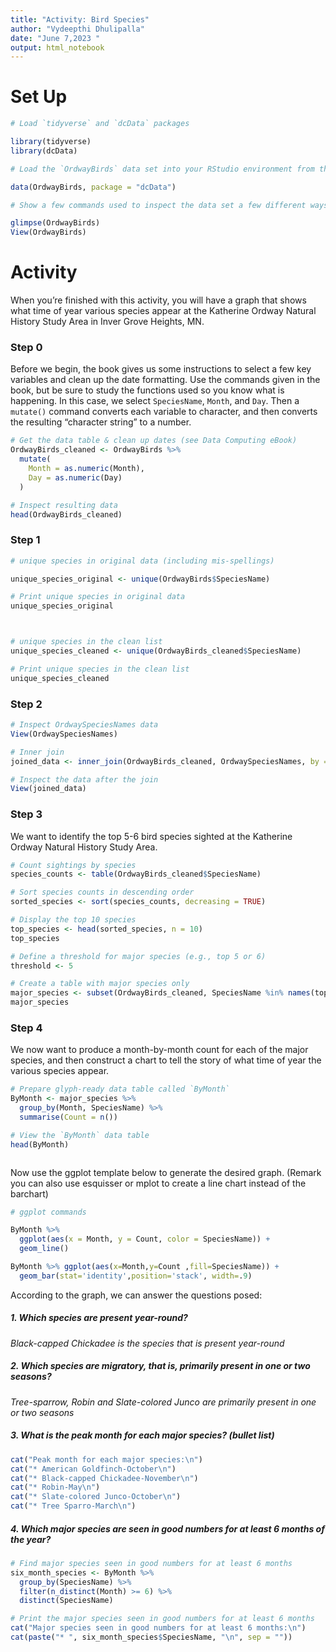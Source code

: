 ```yaml
---
title: "Activity: Bird Species"
author: "Vydeepthi Dhulipalla"
date: "June 7,2023 "
output: html_notebook
---
```



# Set Up

```r
# Load `tidyverse` and `dcData` packages

library(tidyverse)
library(dcData)

# Load the `OrdwayBirds` data set into your RStudio environment from the `dcData` package

data(OrdwayBirds, package = "dcData")

# Show a few commands used to inspect the data set a few different ways

glimpse(OrdwayBirds)
View(OrdwayBirds)

```

# Activity

When you're finished with this activity, you will have a graph that shows what time of year various species appear at the Katherine Ordway Natural History Study Area in Inver Grove Heights, MN.

### Step 0

Before we begin, the book gives us some instructions to select a few key variables and clean up the date formatting.  Use the commands given in the book, but be sure to study the functions used so you know what is happening.  In this case, we select `SpeciesName`, `Month`, and `Day`. Then a `mutate()` command converts each variable to character, and then converts the resulting "character string" to a number.

```r
# Get the data table & clean up dates (see Data Computing eBook)
OrdwayBirds_cleaned <- OrdwayBirds %>%
  mutate(
    Month = as.numeric(Month),
    Day = as.numeric(Day)
  )

# Inspect resulting data
head(OrdwayBirds_cleaned)

```



### Step 1




```r
# unique species in original data (including mis-spellings)

unique_species_original <- unique(OrdwayBirds$SpeciesName)

# Print unique species in original data
unique_species_original



# unique species in the clean list
unique_species_cleaned <- unique(OrdwayBirds_cleaned$SpeciesName)

# Print unique species in the clean list
unique_species_cleaned


```


### Step 2
  



```r
# Inspect OrdwaySpeciesNames data
View(OrdwaySpeciesNames)

# Inner join
joined_data <- inner_join(OrdwayBirds_cleaned, OrdwaySpeciesNames, by = "SpeciesName")

# Inspect the data after the join
View(joined_data)


```


### Step 3

We want to identify the top 5-6 bird species sighted at the Katherine Ordway Natural History Study Area.

```r
# Count sightings by species
species_counts <- table(OrdwayBirds_cleaned$SpeciesName)

# Sort species counts in descending order
sorted_species <- sort(species_counts, decreasing = TRUE)

# Display the top 10 species
top_species <- head(sorted_species, n = 10)
top_species

# Define a threshold for major species (e.g., top 5 or 6)
threshold <- 5

# Create a table with major species only
major_species <- subset(OrdwayBirds_cleaned, SpeciesName %in% names(top_species)[1:threshold])
major_species

```


### Step 4

We now want to produce a month-by-month count for each of the major species, and then construct a chart to tell the story of what time of year the various species appear.

```r
# Prepare glyph-ready data table called `ByMonth`
ByMonth <- major_species %>%
  group_by(Month, SpeciesName) %>%
  summarise(Count = n())

# View the `ByMonth` data table
head(ByMonth)



```

Now use the ggplot template below to generate the desired graph. (Remark you can also use esquisser or mplot to create a line chart instead of the barchart)



```r
# ggplot commands

ByMonth %>% 
  ggplot(aes(x = Month, y = Count, color = SpeciesName)) + 
  geom_line()

ByMonth %>% ggplot(aes(x=Month,y=Count ,fill=SpeciesName)) +
  geom_bar(stat='identity',position='stack', width=.9) 

```

According to the graph, we can answer the questions posed:

##### 1. Which species are present year-round?  
*Black-capped Chickadee is the species that is present year-round*


##### 2. Which species are migratory, that is, primarily present in one or two seasons?

*Tree-sparrow, Robin and Slate-colored Junco are primarily present in one or two seasons*


##### 3. What is the peak month for each major species? (bullet list)

```r
cat("Peak month for each major species:\n")
cat("* American Goldfinch-October\n")
cat("* Black-capped Chickadee-November\n")
cat("* Robin-May\n")
cat("* Slate-colored Junco-October\n")
cat("* Tree Sparro-March\n")
```


##### 4. Which major species are seen in good numbers for at least 6 months of the year?



```r
# Find major species seen in good numbers for at least 6 months
six_month_species <- ByMonth %>%
  group_by(SpeciesName) %>%
  filter(n_distinct(Month) >= 6) %>%
  distinct(SpeciesName)

# Print the major species seen in good numbers for at least 6 months
cat("Major species seen in good numbers for at least 6 months:\n")
cat(paste("* ", six_month_species$SpeciesName, "\n", sep = ""))

```

